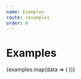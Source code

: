 ```yaml
---
name: Examples
route: /examples
order: 0
---
```



# Examples

<DemoGrid padding={0}>
  {examples.map(data => (
    <Demo
      key={data.name}
      {...data}
      import={import('../examples/demos/' + data.name)}
    />
  ))}
</DemoGrid>